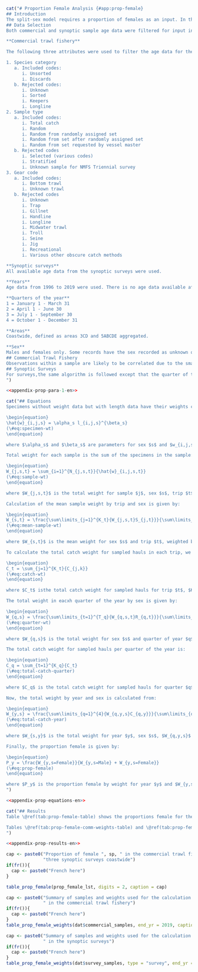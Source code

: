 ```r
cat("# Proportion Female Analysis {#app:prop-female}
## Introduction
The split-sex model requires a proportion of females as an input. In the Gulf of Alaska, observer length frequencies were used to determine that the stock is approximately 70% female (@goa2021). In `r bc`, both commercial fishery and synoptic survey data were used to determine the proportion female. This appendix descibes the weighting algorithm used, which is the same as what was used in @grandin2017 and based on the methods applied in @holt2016. The analysis here is based on aggregated area data for a coastwide stock.
## Data Selection
Both commercial and synoptic sample age data were filtered for input into the proportion female routine.

**Commercial trawl fishery**

The following three attributes were used to filter the age data for the commercial trawl fishery:

1. Species category
   a. Included codes:
      i. Unsorted
      i. Discards
   b. Rejected codes:
      i. Unknown
      i. Sorted
      i. Keepers
      i. Longline
2. Sample type
   a. Included codes:
      i. Total catch
      i. Random
      i. Random from randomly assigned set
      i. Random from set after randomly assigned set
      i. Random from set requested by vessel master
   b. Rejected codes
      i. Selected (various codes)
      i. Stratified
      i. Unknown sample for NMFS Triennial survey
3. Gear code
   a. Included codes:
      i. Bottom trawl
      i. Unknown trawl
   b. Rejected codes
      i. Unknown
      i. Trap
      i. Gillnet
      i. Handline
      i. Longline
      i. Midwater trawl
      i. Troll
      i. Seine
      i. Jig
      i. Recreational
      i. Various other obscure catch methods

**Synoptic surveys**
All available age data from the synoptic surveys were used.

**Years**
Age data from 1996 to 2019 were used. There is no age data available after 2019.

**Quarters of the year**
1 = January 1 - March 31
2 = April 1 - June 30
3 = July 1 - September 30
4 = October 1 - December 31

**Areas**
Coastwide, defined as areas 3CD and 5ABCDE aggregated.

**Sex**
Males and females only. Some records have the sex recorded as unknown or unsexed. Those records along with records with NULL sex were removed.
## Commercial Trawl Fishery
Observations within a sample are likely to be correlated due to the small area which is trawled in a single fishing event. In addition, trip samples may be correlated due to single vessel fishing practices. This algorithm calculates a sex-specifc mean weight by trip, calculated from individual sex-specific length observations converted to weight using Eq. XX, then uses Eqs.XX–XX to estimate proportion of females.
## Synoptic Surveys
For surveys,the same algorithm is followed except that the quarter of the year is not included in the calculation. This is because the surveys are single events which occur during the summer months only.
")
```

```r
<<appendix-prop-para-1-en>>
```

```r
cat("## Equations
Specimens without weight data but with length data have their weights calculated as follows:

\begin{equation}
\hat{w}_{i,j,s} = \alpha_s l_{i,j,s}^{\beta_s}
(\#eq:specimen-wt)
\end{equation}

where $\alpha_s$ and $\beta_s$ are parameters for sex $s$ and $w_{i,j,s}$ and $l_{i,j,s}$ are paired length-weight observations for specimen $i$ in sample $j$.

Total weight for each sample is the sum of the specimens in the sample:

\begin{equation}
W_{j,s,t} = \sum_{i=1}^{N_{j,s,t}}{\hat{w}_{i,j,s,t}}
(\#eq:sample-wt)
\end{equation}

where $W_{j,s,t}$ is the total weight for sample $j$, sex $s$, trip $t$, and $N_{j,s,t}$ is the number of specimens in sample $j$ for sex $s$.

Calculation of the mean sample weight by trip and sex is given by:

\begin{equation}
W_{s,t} = \frac{\sum\limits_{j=1}^{K_t}{W_{j,s,t}S_{j,t}}}{\sum\limits_{j=1}^{K_t}{S_{j,t}}}
(\#eq:mean-sample-wt)
\end{equation}

where $W_{s,t}$ is the mean weight for sex $s$ and trip $t$, weighted by sample weight, where $K_t$ is the number of samples in trip $t$, and $S_{j,t}$ is the sample weight for sample $j$ from trip $t$.

To calculate the total catch weight for sampled hauls in each trip, we use the following:

\begin{equation}
C_t = \sum_{j=1}^{K_t}{C_{j,k}}
(\#eq:catch-wt)
\end{equation}

where $C_t$ isthe total catch weight for sampled hauls for trip $t$, $K_t$ is the number of samples in trip $t$, and $C_{j,t}$ is the catch weight associated with sample $j$ and trip $t$.

The total weight in eacxh quarter of the year by sex is given by:

\begin{equation}
W_{q,s} = \frac{\sum\limits_{t=1}^{T_q}{W_{q,s,t}R_{q,t}}}{\sum\limits_{t=1}^{T_q}{R_{q,t}}}
(\#eq:quarter-wt)
\end{equation}

where $W_{q,s}$ is the total weight for sex $s$ and quarter of year $q$, $R_{q,t}$ is the trip weight for all sampled trips in quarter $q$, and $T_q$ is the number of sampled trips in quarter $q$.

The total catch weight for sampled hauls per quarter of the year is:

\begin{equation}
C_q = \sum_{t=1}^{K_q}{C_t}
(\#eq:total-catch-quarter)
\end{equation}

where $C_q$ is the total catch weight for sampled hauls for quarter $q$, $K_q$ is the number of trips in quarter $q$, and $C_t$ is the catch weight associted with trip $t$.

Now, the total weight by year and sex is calculated from:

\begin{equation}
W_{y,s} = \frac{\sum\limits_{q=1}^{4}{W_{q,y,s}C_{q,y}}}{\sum\limits_{q=1}^{4}{C_{q,y}}}
(\#eq:total-catch-year)
\end{equation}

where $W_{s,y}$ is the total weight for year $y$, sex $s$, $W_{q,y,s}$ is the weight in quarter $q$ of year $y$, and $C_{q,y}$ is the catch in quarter $q$ of year $y$.

Finally, the proportion female is given by:

\begin{equation}
P_y = \frac{W_{y,s=Female}}{W_{y,s=Male} + W_{y,s=Female}}
(\#eq:prop-female)
\end{equation}

where $P_y$ is the proportion female by weight for year $y$ and $W_{y,s}$ for $s=Female$ and $s=Male$ are given by Eq. \@ref(eq:total-catch-year).
")
```

```r
<<appendix-prop-equations-en>>
```

```r
cat("## Results
Table \@ref(tab:prop-female-table) shows the proportions female for the commercial trawl fishery and the four synoptic surveys. The means of all the years included in the table are shown in the last row. There is very good agreement between the survey and commercial mean proportions and therefore it is reasonable to take the mean of the means to arrive at a single value for overall proportion of females in the `r sp` stock in `r bc`. The mean of the means for the synoptic surveys and the commercial fishery is `r total_prop_female`. That is the proportion used as an input to all models (base, bridging, sensitivities, and retrospectives) in this assessment.

Tables \@ref(tab:prop-female-comm-weights-table) and \@ref(tab:prop-female-surv-weights-table) give a summary of the data used for the proportion female calculations. In most years there is a large number of weights included.
")
```

```r
<<appendix-prop-results-en>>
```

```r

cap <- paste0("Proportion of female ", sp, " in the commercial trawl fishery and ",
              "three synoptic surveys coastwide")
if(fr()){
  cap <- paste0("French here")
}

table_prop_female(prop_female_lst, digits = 2, caption = cap)

```

```r
cap <- paste0("Summary of samples and weights used for the calculation of proportion of female ", sp,
              " in the commercial trawl fishery")
if(fr()){
  cap <- paste0("French here")
}
table_prop_female_weights(dat$commercial_samples, end_yr = 2019, caption = cap)
```

```r
cap <- paste0("Summary of samples and weights used for the calculation of proportion of female ", sp,
              " in the synoptic surveys")
if(fr()){
  cap <- paste0("French here")
}
table_prop_female_weights(dat$survey_samples, type = "survey", end_yr = 2019, caption = cap)
```